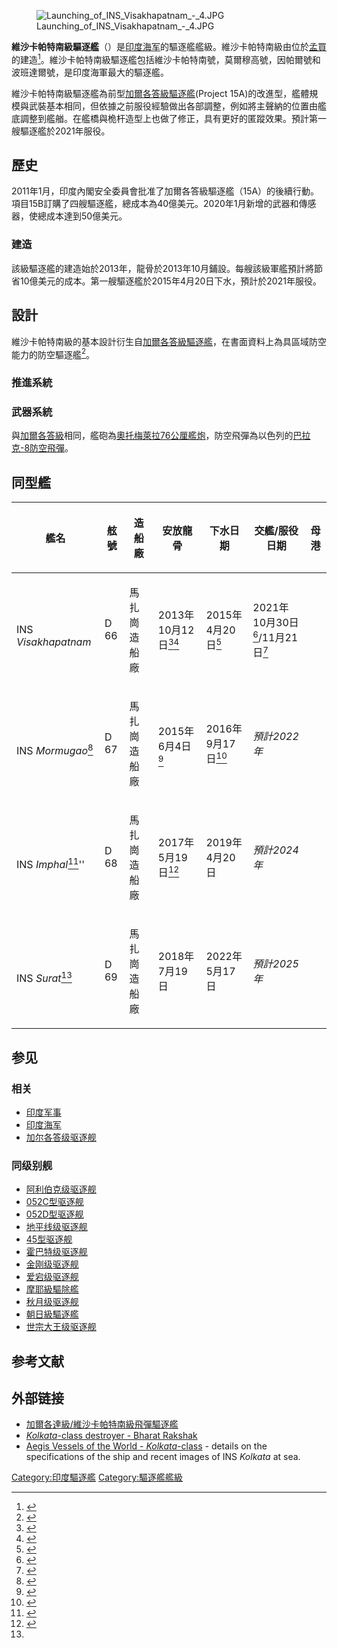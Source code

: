 {{Expand language|1=en|time=2022-02-23T06:44:36+00:00}}
{{軍艦艦型模板
|圖片= [[File:Visakhapatnam_(D66)_-_P15B_destroyer_of_Indian_Navy_during_sea_trials.jpg|300px]]
|照片說明= 首艦維沙卡帕特南號(D 66)海試
|圖片2= 
|照片說明2= 
|名稱= 維沙卡帕特南級驅逐艦[[File:Naval_Ensign_of_India.svg|30px]]<br>Visakhapatnam-class destroyer
|艦種= [[飛彈驅逐艦|飛彈驅逐艦]]
|艦名=  
|擁有國= {{IND}}
|代號= 項目15B（{{lang-en|Project 15B}}）
|前型= [[加爾各答級驅逐艦|加爾各答級驅逐艦]]
|次型= 
|亞型= 
|同型艦= 
|年代= 
|製造廠= {{tsl|en|Mazagon Dock Shipbuilders|馬扎崗造船廠}}
|下訂= 
|造價= 
|計劃數= 4
|建造數= 
|完成數= 
|取消數= 
|下水數= 3
|服役數= 1
|損失數= 
|除役數= 
|現役數= 
|封存數= 
|排水= {{convert|7400|t|sigfig=3}}
|標準= 
|基準= 
|滿載= 約{{convert|8000|t|sigfig=3}}
|全長= {{convert|163|m|abbr=on}}
|水線長= 
|舷寬= {{convert|17.4|m|abbr=on}}
|吃水= {{convert|6.5|m|abbr=on}}
|燃料= 
|鍋爐= 
*[[全燃聯合動力方式|全燃聯合動力方式]]（COGAG）
|引擎=
|出力= 
|極速= 大於等於{{convert|30|kn}}
|續航= {{convert|4000|nmi}}（{{convert|14|kn}}）
|發電機=
|電力輸出=
|乘員= 300人(军官50人，官兵250人)
|飛行= [[飞行甲板|飞行甲板]]<br>机库<br>停机坪
|艦載機= 2架直升机
|裝備= 
1座[[奧托梅萊拉76公厘艦炮|奧托梅萊拉76公厘艦炮]]<br/>
4座[[AK-630近迫武器系統|AK-630M 近迫武器系統]]<br/>
4具八單元[[垂直發射系統|垂直發射系統]]（裝填32枚[[闪电-8导弹|巴拉克-8防空飛彈]])<ref name=IHSJanesBarak82015>{{cite news|title=India commissions second Kolkata-class destroyer|url=http://www.janes.com/article/54950/india-commissions-second-kolkata-class-destroyer|accessdate=2015-12-30|agency=IHSJanes|publisher=http://www.janes.com/|date=2015-09-29|archive-date=2016-01-23|archive-url=https://web.archive.org/web/20160123044942/http://www.janes.com/article/54950/india-commissions-second-kolkata-class-destroyer|dead-url=no}}</ref><br/>
2具八單元UVLM垂直發射系統（裝填16枚[[布拉莫斯導彈|布拉莫斯巡弋飛彈]]）<br/>
四聯裝533 毫米Varunastra魚雷發射器<br/>
2具十二聯裝[[蘇俄的反潛火箭深彈發射器|RBU-6000反潛火箭深彈發射器]]
|裝甲= 
|射控裝置=
|偵搜設備= 
|電子設備= 
|電戰系統= 
|其它= 
}}
[[File:Launching_of_INS_Visakhapatnam_-_4.JPG|thumbnail]]

'''維沙卡帕特南級驅逐艦'''（{{lang-en|Visakhapatnam-class destroyer}}）是[[印度海军|印度海军]]的驅逐艦艦級。維沙卡帕特南級由位於[[孟買|孟買]]的{{tsl|en|Mazagon Dock Shipbuilders|馬扎崗造船廠}}建造<ref>[http://www.norlynews.com/2015/04/1941/.html ] {{webarchive|url=https://web.archive.org/web/20160216174208/http://www.norlynews.com/2015/04/1941/.html |date=2016-02-16 }}</ref>。維沙卡帕特南級驅逐艦包括維沙卡帕特南號，莫爾穆高號，因帕爾號和波班達爾號，是印度海軍最大的驅逐艦。

維沙卡帕特南級驅逐艦為前型[[加爾各答級驅逐艦|加爾各答級驅逐艦]](Project 15A)的改進型，艦體規模與武裝基本相同，但依據之前服役經驗做出各部調整，例如將主聲納的位置由艦底調整到艦艏。在艦橋與桅杆造型上也做了修正，具有更好的匿蹤效果。預計第一艘驅逐艦於2021年服役。

== 歷史 ==
2011年1月，印度內閣安全委員會批准了加爾各答級驅逐艦（15A）的後續行動。項目15B訂購了四艘驅逐艦，總成本為40億美元。2020年1月新增的武器和傳感器，使總成本達到50億美元。
===建造===
該級驅逐艦的建造始於2013年，龍骨於2013年10月鋪設。每艘該級軍艦預計將節省10億美元的成本。第一艘驅逐艦於2015年4月20日下水，預計於2021年服役。

== 設計 ==
維沙卡帕特南級的基本設計衍生自[[加爾各答級驅逐艦|加爾各答級驅逐艦]]，在書面資料上為具區域防空能力的防空驅逐艦<ref>{{Cite web |url=http://news.ifeng.com/a/20150420/43592260_0.shtml |title=存档副本 |access-date=2016-02-09 |archive-date=2019-06-09 |archive-url=https://web.archive.org/web/20190609100636/http://news.ifeng.com/a/20150420/43592260_0.shtml |dead-url=no }}</ref>。

=== 推進系統 ===

=== 武器系統 ===

與[[加爾各答級驅逐艦|加爾各答級]]相同，艦砲為[[奧托梅萊拉76公厘艦炮|奧托梅萊拉76公厘艦炮]]，防空飛彈為以色列的[[閃電-8飛彈|巴拉克-8防空飛彈]]。

== 同型艦 ==
{| class="toccolours" border="1" cellspacing="1" cellpadding="2" style="margin:left; border-collapse:collapse;"
|-  style="background:#069; color:white;"
! 艦名
! 舷號
! 造船廠
! 安放龍骨
! 下水日期
! 交艦/服役日期
! 母港
|-
| {{le|維沙卡帕特南號驅逐艦|INS Visakhapatnam (D66)|'''維沙卡帕特南號'''}}<br>INS ''Visakhapatnam''
| D 66
| 馬扎崗造船廠
| 2013年10月12日<ref>{{cite news|title=Keel Laid for P15 Bravo Ships|url=http://epaper.timesofindia.com/Default/Scripting/ArticleWin.asp?From=Archive&Source=Page&Skin=pastissues2&BaseHref=TOIM%2F2013%2F10%2F25&ViewMode=HTML&PageLabel=28&EntityId=Ar02806&AppName=2|work=The Times of India|date=2013-10-25|location=孟買|accessdate=2018-07-25|archive-date=2018-02-22|archive-url=https://web.archive.org/web/20180222192211/http://epaper.timesofindia.com/Default/Scripting/ArticleWin.asp?From=Archive&Source=Page&Skin=pastissues2&BaseHref=TOIM%2F2013%2F10%2F25&ViewMode=HTML&PageLabel=28&EntityId=Ar02806&AppName=2|dead-url=yes}}</ref><ref>{{Cite news|url=http://www.mazagondock.gov.in/newsite2010/pdfs/msg/KEEL%20LAID%20FOR%20YARD%2012704.pdf|title=Mazagon Dock Keel Laying Ceremony|last=|first=|date=|work=|access-date=|via=|archive-url=https://web.archive.org/web/20140202183511/http://www.mazagondock.gov.in/newsite2010/pdfs/msg/KEEL%20LAID%20FOR%20YARD%2012704.pdf|archive-date=2014-02-02|dead-url=yes}}</ref>
| 2015年4月20日<ref>{{cite web |url=http://www.navyrecognition.com/index.php/news/defence-news/year-2015-news/april-2015-navy-naval-forces-defense-industry-technology-maritime-security-global-news/2639-first-indian-navy-project-15b-visakhapatnam-class-destroyer-launched.html |title=First Indian Navy Project 15B - Visakhapatnam-class Destroyer Launched |date=2015-04-21 |access-date=2016-02-09 |archive-date=2021-01-22 |archive-url=https://web.archive.org/web/20210122023648/http://www.navyrecognition.com/index.php/news/defence-news/year-2015-news/april-2015-navy-naval-forces-defense-industry-technology-maritime-security-global-news/2639-first-indian-navy-project-15b-visakhapatnam-class-destroyer-launched.html |dead-url=no }}</ref>
|2021年10月30日<ref>{{cite news |author=編譯劉孜芹 |title=印度首艘P15B型飛彈驅逐艦交艦 |publisher=衛生福利部疾病管制署 |date=2021-11-04 |url=https://www.ydn.com.tw/news/newsInsidePage?chapterID=1458524&type=international |archivedate=2021-11-06 |deadurl=yes |accessdate=2021-11-04 |language=zh-TW |dead-url=no |archive-url=https://web.archive.org/web/20211106115405/https://www.ydn.com.tw/news/newsInsidePage?chapterID=1458524&type=international }}</ref>/11月21日<ref name="thbl-27dec17">{{cite news|last1=Ghaswalla|first1=Amrita Nair|title=Advanced guided missile destroyers delayed by 3 years|url=https://www.thehindubusinessline.com/todays-paper/tp-others/tp-states/advanced-guided-missile-destroyers-delayed-by-3-years/article10003703.ece|work=[[Business_Line|The Hindu Business Line]]|publisher=The Hindu Group|date=2017-12-27|location=孟買|language=en|accessdate=2018-07-25|archive-date=2021-11-05|archive-url=https://web.archive.org/web/20211105232112/https://www.thehindubusinessline.com/todays-paper/tp-others/tp-states/advanced-guided-missile-destroyers-delayed-by-3-years/article10003703.ece|dead-url=no}}</ref>
|
|-
| {{le|莫爾穆加奧號驅逐艦|INS Mormugao|'''莫爾穆加奧號'''}}<br>INS ''Mormugao''<ref name=ndtv1>{{cite web|url=http://www.ndtv.com/india-news/all-about-the-ins-visakhapatnam-navys-newest-destroyer-755476|title=All About the INS Visakhapatnam, Navy's Most Powerful Destroyer|work=[[NDTV|NDTV]]|last=Som|first=Vishnu|date=2015-04-17|accessdate=2015-04-16|archive-date=2015-04-16|archive-url=https://web.archive.org/web/20150416165411/http://www.ndtv.com/india-news/all-about-the-ins-visakhapatnam-navys-newest-destroyer-755476|dead-url=no}}</ref>
| D 67
| 馬扎崗造船廠
| 2015年6月4日<ref>{{Cite web|url=http://www.mazagondock.gov.in/newsite2010/pdfs/msg/Keel_Laying_705.pdf|title=Mazagon Dock News|last=|first=|date=|website=|publisher=|access-date=|archive-url=https://web.archive.org/web/20160924062010/http://www.mazagondock.gov.in/newsite2010/pdfs/msg/Keel_Laying_705.pdf|archive-date=2016-09-24|dead-url=yes}}</ref>
| 2016年9月17日<ref>{{cite news|title=Second warship of Visakhapatnam class launched in Mumbai|url=https://www.thehindubusinessline.com/news/second-warship-of-visakhapatnam-class-launched-in-mumbai/article9118621.ece|work=The Hindu Business Line|agency=PTI|date=2016-09-17|language=en|accessdate=2018-07-25|archive-date=2018-03-03|archive-url=https://web.archive.org/web/20180303141734/https://www.thehindubusinessline.com/news/second-warship-of-visakhapatnam-class-launched-in-mumbai/article9118621.ece|dead-url=no}}</ref>
| ''預計2022年''
|
|-
| {{le|因帕爾號驅逐艦|INS Imphal (D68)|'''因帕爾號'''}}<br>INS ''Imphal''<ref>{{Cite web |url=http://www.deccanherald.com/content/472134/bengalurus-loss-vizags-gain-naming.html |title=存档副本 |accessdate=2016-02-09 |archive-date=2016-03-04 |archive-url=https://web.archive.org/web/20160304122122/http://www.deccanherald.com/content/472134/bengalurus-loss-vizags-gain-naming.html |dead-url=no }}</ref>''
|D 68
|馬扎崗造船廠
| 2017年5月19日<ref>{{Cite web|url=http://www.freepressjournal.in/fpjgallery/picture.php?/8173|title=Keel laid for the third ship of P15B class destroyers|work=The Free Press Journal|date=2017-05-26|archiveurl=https://web.archive.org/web/20170922205106/http://www.freepressjournal.in/fpjgallery/picture.php?%2F8173|archivedate=2017-09-22|access-date=2018-09-19|dead-url=yes}}</ref>
| 2019年4月20日
| ''預計2024年''
| 
|-
| {{le|蘇拉特號驅逐艦|INS Surat (D69)|'''蘇拉特號'''}}<br>INS ''Surat''<ref name="ndtv1"></ref>
|D 69
|馬扎崗造船廠
| 2018年7月19日
| 2022年5月17日
| ''預計2025年''
|
|}

== 参见 ==
=== 相关 ===
*[[印度军事|印度军事]]
*[[印度海军|印度海军]]
*[[加尔各答级驱逐舰|加尔各答级驱逐舰]]{{IND}}
=== 同级别舰 ===
*[[阿利伯克级驱逐舰|阿利伯克级驱逐舰]]{{USA}}
*[[052C型驱逐舰|052C型驱逐舰]]{{PRC}}
*[[052D型驱逐舰|052D型驱逐舰]]{{PRC}}
*[[地平线级驱逐舰|地平线级驱逐舰]]{{FRA}}{{ITA}}
*[[45型驱逐舰|45型驱逐舰]]{{UK}}
*[[霍巴特级驱逐舰|霍巴特级驱逐舰]]{{AUS}}
*[[金刚级驱逐舰|金刚级驱逐舰]]{{JPN}}
*[[爱宕级护卫舰|爱宕级驱逐舰]]{{JPN}}
*[[摩耶級護衛艦|摩耶級驅除艦]]{{JPN}}
*[[秋月级护卫舰_(2010年)|秋月级驱逐舰]]{{JPN}}
*[[朝日級驅逐艦_(2016年)|朝日級驅逐艦]]{{JPN}}
*[[世宗大王级驱逐舰|世宗大王级驱逐舰]]{{ROK}}

== 参考文献 ==
{{Reflist|2}}
== 外部链接 ==
{{commons category|Visakhapatnam class destroyer}}
* [http://www.mdc.idv.tw/mdc/navy/othernavy/project15a.htm  加爾各達級/維沙卡帕特南級飛彈驅逐艦] {{Wayback|url=http://www.mdc.idv.tw/mdc/navy/othernavy/project15a.htm |date=20190610090333 }}
* [https://web.archive.org/web/20101227011444/http://bharat-rakshak.com/NAVY/Ships/Future/192-Project-15a.html ''Kolkata''-class destroyer - Bharat Rakshak]
* [http://www.freewebs.com/jeffhead/aegisvesselsoftheworld/kolkata.htm Aegis Vessels of the World - ''Kolkata''-class] {{Wayback|url=http://www.freewebs.com/jeffhead/aegisvesselsoftheworld/kolkata.htm |date=20180315143947 }} - details on the specifications of the ship and recent images of INS ''Kolkata'' at sea.

{{亞洲題目|海軍}}


[[Category:印度驅逐艦|Category:印度驅逐艦]]
[[Category:驅逐艦艦級|Category:驅逐艦艦級]]